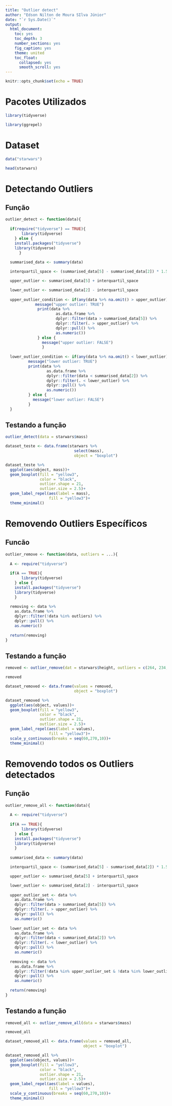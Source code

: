 ```yaml
---
title: "Outlier detect"
author: "Edson Nilton de Moura SIlva Júnior"
date: "`r Sys.Date()`"
output:
  html_document:
    toc: yes
    toc_depth: 3
    number_sections: yes
    fig_caption: yes
    theme: united
    toc_float:
      collapsed: yes
      smooth_scroll: yes
---
```


```r
knitr::opts_chunk$set(echo = TRUE)
```

# Pacotes Utilizados

```r
library(tidyverse)

library(ggrepel)
```

# Dataset

```r
data("starwars")

head(starwars)
```

# Detectando Outliers

## Função 

```r
outlier_detect <- function(data){
  
  if(require("tidyverse") == TRUE){
       library(tidyverse)
    } else {
    install.packages("tidyverse")
    library(tidyverse)
      }
  
  summarised_data <- summary(data)

  interquartil_space <- (summarised_data[5] - summarised_data[2]) * 1.5

  upper_outlier <- summarised_data[5] + interquartil_space

  lower_outlier <- summarised_data[2] - interquartil_space
    
  upper_outlier_condition <- if(any(data %>% na.omit() > upper_outlier) == TRUE){
             message("upper outlier: TRUE")
              print(data %>%
                      as.data.frame %>%
                      dplyr::filter(data > summarised_data[5]) %>% 
                      dplyr::filter(. > upper_outlier) %>%
                      dplyr::pull() %>% 
                      as.numeric())
              } else {
                message("upper outlier: FALSE")
                } 
    
  lower_outlier_condition <- if(any(data %>% na.omit() < lower_outlier) == TRUE) {
          message("lower outlier: TRUE")
          print(data %>%
                  as.data.frame %>%
                  dplyr::filter(data < summarised_data[2]) %>% 
                  dplyr::filter(. < lower_outlier) %>%
                  dplyr::pull() %>% 
                  as.numeric())
          } else {
            message("lower outlier: FALSE")
          }
  }
```

## Testando a função

```r
outlier_detect(data = starwars$mass)

dataset_teste <- data.frame(starwars %>% 
                              select(mass),
                              object = "boxplot")

dataset_teste %>% 
  ggplot(aes(object, mass))+
  geom_boxplot(fill = "yellow3",
               color = "black",
               outlier.shape = 21,
               outlier.size = 2.5)+
  geom_label_repel(aes(label = mass),
                   fill = "yellow3")+
  theme_minimal()
```

# Removendo Outliers Específicos

## Funcão

```r
outlier_remove <- function(data, outliers = ...){
  
  A <- require("tidyverse")
  
  if(A == TRUE){
       library(tidyverse)
    } else {
    install.packages("tidyverse")
    library(tidyverse)
    }
     
  removing <- data %>% 
    as.data.frame %>%
    dplyr::filter(!data %in% outliers) %>% 
    dplyr::pull() %>% 
    as.numeric()
  
  return(removing)
}
```

## Testando a função 

```r
removed <- outlier_remove(dat = starwars$height, outliers = c(264, 234, 228, 229))

removed

dataset_removed <- data.frame(values = removed,
                              object = "boxplot")

dataset_removed %>% 
  ggplot(aes(object, values))+
  geom_boxplot(fill = "yellow3",
               color = "black",
               outlier.shape = 21,
               outlier.size = 2.5)+
  geom_label_repel(aes(label = values),
                   fill = "yellow3")+
  scale_y_continuous(breaks = seq(60,270,10))+
  theme_minimal()
```

# Removendo todos os Outliers detectados

## Função

```r
outlier_remove_all <- function(data){
  
  A <- require("tidyverse")
  
  if(A == TRUE){
       library(tidyverse)
    } else {
    install.packages("tidyverse")
    library(tidyverse)
    }
     
  summarised_data <- summary(data)

  interquartil_space <- (summarised_data[5] - summarised_data[2]) * 1.5

  upper_outlier <- summarised_data[5] + interquartil_space

  lower_outlier <- summarised_data[2] - interquartil_space
    
  upper_outlier_set <- data %>% 
    as.data.frame %>%
    dplyr::filter(data > summarised_data[5]) %>%
    dplyr::filter(. > upper_outlier) %>%
    dplyr::pull() %>% 
    as.numeric()
              
  lower_outlier_set <- data %>%
    as.data.frame %>%
    dplyr::filter(data < summarised_data[2]) %>% 
    dplyr::filter(. < lower_outlier) %>% 
    dplyr::pull() %>% 
    as.numeric()
  
  removing <- data %>% 
    as.data.frame %>%
    dplyr::filter(!data %in% upper_outlier_set & !data %in% lower_outlier_set) %>% 
    dplyr::pull() %>% 
    as.numeric()
  
  return(removing)
}
```

## Testando a função

```r
removed_all <- outlier_remove_all(data = starwars$mass) 

removed_all

dataset_removed_all <- data.frame(values = removed_all,
                                  object = "boxplot")

dataset_removed_all %>% 
  ggplot(aes(object, values))+
  geom_boxplot(fill = "yellow3",
               color = "black",
               outlier.shape = 21,
               outlier.size = 2.5)+
  geom_label_repel(aes(label = values),
                   fill = "yellow3")+
  scale_y_continuous(breaks = seq(60,270,10))+
  theme_minimal()
```

